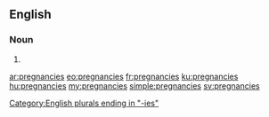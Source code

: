 ==English==

===Noun===
{{head|en|plural}}

# {{plural of|pregnancy|lang=en}}

[[Category:English plurals ending in "-ies"]]

[[ar:pregnancies]]
[[eo:pregnancies]]
[[fr:pregnancies]]
[[ku:pregnancies]]
[[hu:pregnancies]]
[[my:pregnancies]]
[[simple:pregnancies]]
[[sv:pregnancies]]
